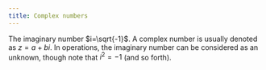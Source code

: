 ```yaml
---
title: Complex numbers
---
```

The imaginary number $i=\sqrt{-1}$. A complex number is usually denoted as $z=a+bi$. In operations, the imaginary number can be considered as an unknown, though note that $i^2=-1$ (and so forth).






































































































